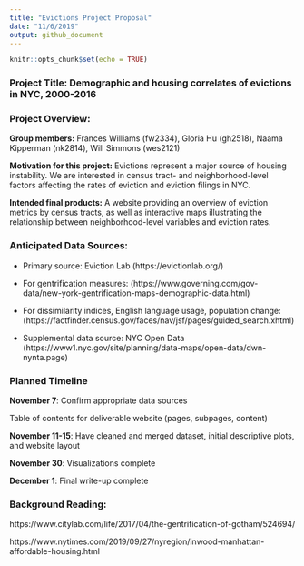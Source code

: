 ```yaml
---
title: "Evictions Project Proposal"
date: "11/6/2019"
output: github_document
---
```


```r
knitr::opts_chunk$set(echo = TRUE)
```


### **Project Title:** Demographic and housing correlates of evictions in NYC, 2000-2016

### **Project Overview:**

**Group members:** Frances Williams (fw2334), Gloria Hu (gh2518), Naama Kipperman (nk2814), Will Simmons (wes2121)

**Motivation for this project:** Evictions represent a major source of housing instability. We are interested in census tract- and neighborhood-level factors affecting the rates of eviction and eviction filings in NYC. 

**Intended final products:** A website providing an overview of eviction metrics by census tracts, as well as interactive maps illustrating the relationship between neighborhood-level variables and eviction rates. 


### **Anticipated Data Sources:**

* Primary source: Eviction Lab (https://evictionlab.org/) 

* For gentrification measures: (https://www.governing.com/gov-data/new-york-gentrification-maps-demographic-data.html)

* For dissimilarity indices, English language usage, population change: (https://factfinder.census.gov/faces/nav/jsf/pages/guided_search.xhtml)

* Supplemental data source: NYC Open Data (https://www1.nyc.gov/site/planning/data-maps/open-data/dwn-nynta.page)


### Planned Timeline


**November 7**: Confirm appropriate data sources 

Table of contents for deliverable website (pages, subpages, content) 

**November 11-15**: Have cleaned and merged dataset, initial descriptive plots, and website layout 

**November 30**: Visualizations complete  

**December 1**: Final write-up complete 

### Background Reading: 

https://www.citylab.com/life/2017/04/the-gentrification-of-gotham/524694/ 

https://www.nytimes.com/2019/09/27/nyregion/inwood-manhattan-affordable-housing.html 
